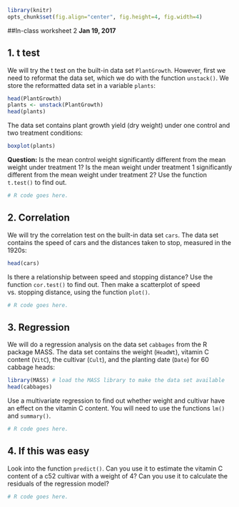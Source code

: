 ```r
library(knitr)
opts_chunk$set(fig.align="center", fig.height=4, fig.width=4)
```
##In-class worksheet 2
**Jan 19, 2017**

## 1. t test

We will try the t test on the built-in data set `PlantGrowth`. However, first we need to reformat the data set, which we do with the function `unstack()`. We store the reformatted data set in a variable `plants`:

```r
head(PlantGrowth)
plants <- unstack(PlantGrowth)
head(plants)
```

The data set contains plant growth yield (dry weight) under one control and two treatment conditions:
```r
boxplot(plants)
```

**Question:** Is the mean control weight significantly different from the mean weight under treatment 1? Is the mean weight under treatment 1 significantly different from the mean weight under treatment 2? Use the function `t.test()` to find out.

```r
# R code goes here.
```

## 2. Correlation

We will try the correlation test on the built-in data set `cars`. The data set contains the speed of cars and the distances taken to stop, measured in the 1920s:

```r
head(cars)
```

Is there a relationship between speed and stopping distance? Use the function `cor.test()` to find out. Then make a scatterplot of speed vs. stopping distance, using the function `plot()`.

```r
# R code goes here.
```

## 3. Regression

We will do a regression analysis on the data set `cabbages` from the R package MASS. The data set contains the weight (`HeadWt`), vitamin C content (`VitC`), the cultivar (`Cult`), and the planting date (`Date`) for 60 cabbage heads:

```r
library(MASS) # load the MASS library to make the data set available
head(cabbages)
```

Use a multivariate regression to find out whether weight and cultivar have an effect on the vitamin C content. You will need to use the functions `lm()` and `summary()`.

```r
# R code goes here.
```

## 4. If this was easy

Look into the function `predict()`. Can you use it to estimate the vitamin C content of a c52 cultivar with a weight of 4? Can you use it to calculate the residuals of the regression model?

```r
# R code goes here.
```


